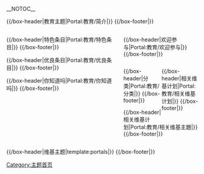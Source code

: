 <!-- 這個主題使用這個語法建立： subst:box portal skeleton| topic={{{topic}}}|  -->
__NOTOC__
<div align="center">
{{browsebar}}
</div>

{{/box-header|教育主题|Portal:教育/简介|}}
{{Portal:教育/简介}}
{{/box-footer|}}

<div style="float:left; width:60%;"> <!-- This width add to the the margin below to equal 100%-->

{{/box-header|特色条目|Portal:教育/特色条目|}}
{{Portal:教育/特色条目}}
{{/box-footer|}}

{{/box-header|优良条目|Portal:教育/优良条目|}}
{{Portal:教育/优良条目}}
{{/box-footer|}}

{{/box-header|你知道吗|Portal:教育/你知道吗|}}
{{Portal:教育/你知道吗}}
{{/box-footer|}}

</div>

<div style="float:right; width:39%"> <!-- This margin should be right of the above -->

{{Random portal component|max=10|header=著名教育家|subpage=教育家}}

{{/box-header|欢迎参与|Portal:教育/欢迎参与|}}
{{Portal:教育/欢迎参与}}
{{/box-footer|}}

<div style="float:left; width:50%">
{{/box-header|分类|Portal:教育/分类|}}
{{Portal:教育/分类}}
{{/box-footer|}}
</div>
<div style="float:right; width:49%">
{{/box-header|相关维基计划|Portal:教育/相关维基计划|}}
{{Portal:教育/相关维基计划}}
{{/box-footer|}}
</div>

{{/box-header|相关维基计划|Portal:教育/相关维基主題|}}
{{Portal:教育/相关主題}}
{{/box-footer|}}

</div>

<div style="float:right; width:100%">
{{/box-header|维基主题|template:portals|}}
{{portals}}
{{/box-footer|}}

[[Category:主题首页|Category:主题首页]]